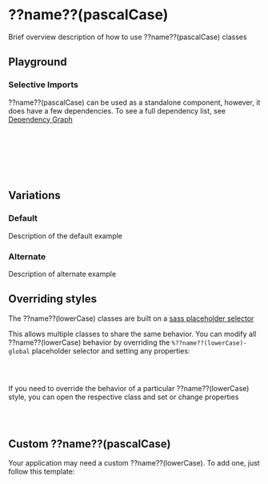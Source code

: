 
<Meta of={??name??(pascalCase)Stories} />

# ??name??(pascalCase)

Brief overview description of how to use ??name??(pascalCase) classes

## Playground

<Canvas of={??name??(pascalCase)Stories.Default} />
<Controls of={??name??(pascalCase)Stories.Default} />

### Selective Imports

??name??(pascalCase) can be used as a standalone component, however, it does have a few dependencies. To see a full dependency list, see [Dependency Graph](?path=/docs/overview-selective-imports--docs#dependencies)

```css
// Depends on
@import '@rolemodel/optics/dist/scss/core/tokens';
@import '@rolemodel/optics/dist/scss/core/base';

// Component
@import '@rolemodel/optics/dist/scss/components/??name??(lowerCase)';
```

## Variations

### Default

Description of the default example

<Canvas of={??name??(pascalCase)Stories.Default} />

### Alternate

Description of alternate example

<Canvas of={??name??(pascalCase)Stories.Alternate} />

## Overriding styles

The ??name??(lowerCase) classes are built on a [sass placeholder selector](https://sass-lang.com/documentation/style-rules/placeholder-selectors)

This allows multiple classes to share the same behavior. You can modify all ??name??(lowerCase) behavior by overriding the `%??name??(lowerCase)-global` placeholder selector and setting any properties:

```css
%??name??(lowerCase)-global {
}
```

If you need to override the behavior of a particular ??name??(lowerCase) style, you can open the respective class and set or change properties

```css
.??name??(lowerCase)-alternate {
}
```

## Custom ??name??(pascalCase)

Your application may need a custom ??name??(lowerCase). To add one, just follow this template:

```css
.??name??(lowerCase)-{name} {
  @extend %??name??(lowerCase)-global;
}
```
